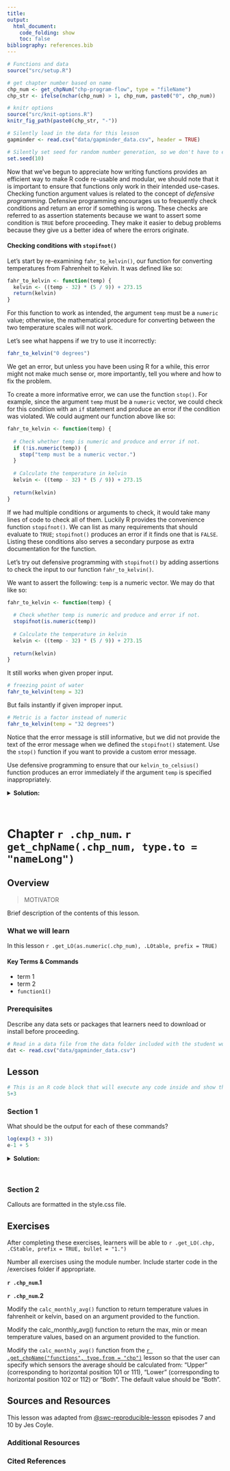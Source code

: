 ```yaml
---
title:  
output:
  html_document:
    code_folding: show
    toc: false
bibliography: references.bib
---
```



```r
# Functions and data
source("src/setup.R")

# get chapter number based on name
chp_num <- get_chpNum("chp-program-flow", type = "fileName")
chp_str <- ifelse(nchar(chp_num) > 1, chp_num, paste0("0", chp_num))

# knitr options
source("src/knit-options.R")
knitr_fig_path(paste0(chp_str, "-"))

# Silently load in the data for this lesson
gapminder <- read.csv("data/gapminder_data.csv", header = TRUE)

# Silently set seed for random number generation, so we don't have to explain it
set.seed(10)
```


Now that we've begun to appreciate how writing functions provides an efficient
way to make R code re-usable and modular, we should note that it is important
to ensure that functions only work in their intended use-cases. Checking
function argument values is related to the concept of *defensive programming*.
Defensive programming encourages us to frequently check conditions and return an
error if something is wrong. These checks are referred to as assertion
statements because we want to assert some condition is `TRUE` before proceeding.
They make it easier to debug problems because they give us a better idea of where the
errors originate.

#### Checking conditions with `stopifnot()`

Let's start by re-examining `fahr_to_kelvin()`, our function for converting
temperatures from Fahrenheit to Kelvin. It was defined like so:

```r
fahr_to_kelvin <- function(temp) {
  kelvin <- ((temp - 32) * (5 / 9)) + 273.15
  return(kelvin)
}
```

For this function to work as intended, the argument `temp` must be a `numeric`
value; otherwise, the mathematical procedure for converting between the two
temperature scales will not work. 

Let's see what happens if we try to use it incorrectly:

```r
fahr_to_kelvin("0 degrees")

```
We get an error, but unless you have been using R for a while, this error might not make much sense or, more importantly, tell you where and how to fix the problem.

To create a more informative error, we can use the function `stop()`. For example, since the argument `temp` must be a `numeric` vector, we could check for this condition with an `if` statement and produce an error if the condition was violated. We could augment our function above like so:

```r
fahr_to_kelvin <- function(temp) {
  
  # Check whether temp is numeric and produce and error if not.
  if (!is.numeric(temp)) {
    stop("temp must be a numeric vector.")
  }
  
  # Calculate the temperature in kelvin
  kelvin <- ((temp - 32) * (5 / 9)) + 273.15
  
  return(kelvin)
}
```

If we had multiple conditions or arguments to check, it would take many lines of code to check all of them. Luckily R provides the convenience function `stopifnot()`. We can list as many requirements that should evaluate to `TRUE`; `stopifnot()` produces an error if it finds one that is `FALSE`. Listing these conditions also serves a secondary purpose as extra documentation for the function.

Let's try out defensive programming with `stopifnot()` by adding assertions to
check the input to our function `fahr_to_kelvin()`.

We want to assert the following: `temp` is a numeric vector. We may do that like
so:

```r
fahr_to_kelvin <- function(temp) {
  
  # Check whether temp is numeric and produce and error if not.
  stopifnot(is.numeric(temp))
  
  # Calculate the temperature in kelvin
  kelvin <- ((temp - 32) * (5 / 9)) + 273.15
  
  return(kelvin)
}
```

It still works when given proper input.

```r
# freezing point of water
fahr_to_kelvin(temp = 32)
```

But fails instantly if given improper input. 

```r
# Metric is a factor instead of numeric
fahr_to_kelvin(temp = "32 degrees")
```
Notice that the error message is still informative, but we did not provide the text of the error message when we defined the `stopifnot()` statement. Use the `stop()` function if you want to provide a custom error message.


::: {.challenge}

Use defensive programming to ensure that our `kelvin_to_celsius()` function produces an error immediately if the argument `temp` is specified inappropriately.

<details><summary>**Solution:**</summary>

::: {.solution}

Extend our previous definition of the function by adding in an explicit call to `stopifnot()`. Since `fahr_to_celsius()` is a composition of two other functions, it makes the most sense to check before calling the other functions.

```r
fahr_to_celsius <- function(temp) {
  
  # Check whether temp is numeric and produce and error if not.
  stopifnot(is.numeric(temp))
  
  temp_k <- fahr_to_kelvin(temp)
  temp_c <- kelvin_to_celsius(temp_k)

  return(temp_c)
}
```

:::

</details>

:::

<br>

# Chapter `r .chp_num`. `r get_chpName(.chp_num, type.to = "nameLong")` {.tabset}

## Overview 

> MOTIVATOR

Brief description of the contents of this lesson. 

### What we will learn



In this lesson 
`r .get_LO(as.numeric(.chp_num), .LOtable, prefix = TRUE)`

#### Key Terms & Commands

* term 1
* term 2
* `function1()`


### Prerequisites

Describe any data sets or packages that learners need to download or install before proceeding.

```r
# Read in a data file from the data folder included with the student workbook
dat <- read.csv("data/gapminder_data.csv")
```


## Lesson


```r
# This is an R code block that will execute any code inside and show the results.
5+3

```


### Section 1


::: {.challenge}
What should be the output for each of these commands?

```r
log(exp(3 + 3)) 
e-1 + 5
```

<details><summary>**Solution:**</summary>

::: {.solution}

```r
log(exp(3 + 3)) 
2e-1 + 5
```

:::

</details>

:::

<br>

### Section 2

Callouts are formatted in the style.css file.

::: {.callout-trick}

:::


::: {.callout-tip}

:::

::: {.callout-important}

:::

## Exercises

After completing these exercises, learners will be able to 
`r .get_LO(.chp, .CStable, prefix = TRUE, bullet = "1.")`


Number all exercises using the module number. Include starter code in the /exercises folder if appropriate.

**`r .chp_num`.1** 

**`r .chp_num`.2** 




Modify the `calc_monthly_avg()` function to return temperature values in fahrenheit or kelvin, based on an argument provided to the function.

Modify the calc_monthly_avg() function to return the max, min or mean temperature values, based on an argument provided to the function.




Modify the `calc_monthly_avg()` function from the [`r .get_chpName("functions", type.from = "chp")`](chp-functions.html) lesson so that the user can specify which sensors the average should be calculated from: "Upper" (corresponding to horizontal position 101 or 111), "Lower" (corresponding to horizontal position 102 or 112) or "Both". The default value should be "Both".

## Sources and Resources

This lesson was adapted from [@swc-reproducible-lesson](https://swcarpentry.github.io/r-novice-gapminder/) episodes 7 and 10  by Jes Coyle.

### Additional Resources

### Cited References

::: {#refs}
:::
